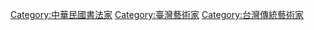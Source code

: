 [[Category:中華民國書法家|Category:中華民國書法家]]
[[Category:臺灣藝術家|Category:臺灣藝術家]]
[[Category:台灣傳統藝術家|Category:台灣傳統藝術家]]